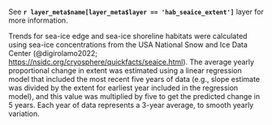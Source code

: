 See **`r layer_meta$name[layer_meta$layer == 'hab_seaice_extent']`** layer for more information.

Trends for sea-ice edge and sea-ice shoreline habitats were calculated using sea-ice concentrations from the USA National Snow and Ice Data Center (@digirolamo2022; [https://nsidc.org/cryosphere/quickfacts/seaice.html](https://nsidc.org/cryosphere/quickfacts/seaice.html)). The average yearly proportional change in extent was estimated using a linear regression model that included the most recent five years of data (e.g., slope estimate was divided by the extent for earliest year included in the regression model), and this value was multiplied by five to get the predicted change in 5 years. Each year of data represents a 3-year average, to smooth yearly variation.    
